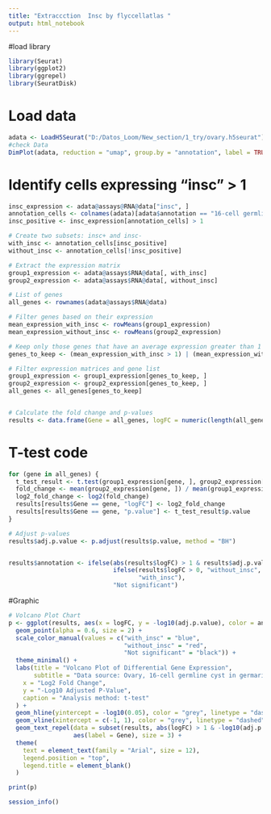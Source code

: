 ---
title: "Extraccction  Insc by flyccellatlas "
output: html_notebook
---


#load library
```{r}

library(Seurat)
library(ggplot2)
library(ggrepel)
library(SeuratDisk)

```

# Load data
```{r , fig.height = 8, fig.width = 18, fig.align = "center"}
adata <- LoadH5Seurat("D:/Datos_Loom/New_section/1_try/ovary.h5seurat")
#check Data
DimPlot(adata, reduction = "umap", group.by = "annotation", label = TRUE, pt.size = 1, raster = T, repel = T)


```

# Identify cells expressing "insc" > 1
```{r}

insc_expression <- adata@assays@RNA@data["insc", ]
annotation_cells <- colnames(adata)[adata$annotation == "16-cell germline cyst in germarium region 2a and 2b"]
insc_positive <- insc_expression[annotation_cells] > 1
```


```{r}
# Create two subsets: insc+ and insc-
with_insc <- annotation_cells[insc_positive]
without_insc <- annotation_cells[!insc_positive]
```


```{r}
# Extract the expression matrix
group1_expression <- adata@assays$RNA@data[, with_insc]
group2_expression <- adata@assays$RNA@data[, without_insc]
```


```{r}
# List of genes
all_genes <- rownames(adata@assays$RNA@data)

# Filter genes based on their expression
mean_expression_with_insc <- rowMeans(group1_expression)
mean_expression_without_insc <- rowMeans(group2_expression)
```


```{r}
# Keep only those genes that have an average expression greater than 1 in at least one of the groups
genes_to_keep <- (mean_expression_with_insc > 1) | (mean_expression_without_insc > 1)

# Filter expression matrices and gene list
group1_expression <- group1_expression[genes_to_keep, ]
group2_expression <- group2_expression[genes_to_keep, ]
all_genes <- all_genes[genes_to_keep]


# Calculate the fold change and p-values
results <- data.frame(Gene = all_genes, logFC = numeric(length(all_genes)), p.value = numeric(length(all_genes)))
```

# T-test code
```{r}
for (gene in all_genes) {
  t_test_result <- t.test(group1_expression[gene, ], group2_expression[gene, ])
  fold_change <- mean(group2_expression[gene, ]) / mean(group1_expression[gene, ])
  log2_fold_change <- log2(fold_change)
  results[results$Gene == gene, "logFC"] <- log2_fold_change
  results[results$Gene == gene, "p.value"] <- t_test_result$p.value
}

# Adjust p-values
results$adj.p.value <- p.adjust(results$p.value, method = "BH")


results$annotation <- ifelse(abs(results$logFC) > 1 & results$adj.p.value < 0.05,
                             ifelse(results$logFC > 0, "without_insc",
                                    "with_insc"),
                             "Not significant")
```

#Graphic

```{r , fig.height = 8, fig.width = 8, fig.align = "center"}
# Volcano Plot Chart
p <- ggplot(results, aes(x = logFC, y = -log10(adj.p.value), color = annotation)) +
  geom_point(alpha = 0.6, size = 2) +
  scale_color_manual(values = c("with_insc" = "blue",
                                "without_insc" = "red",
                                "Not significant" = "black")) +
  theme_minimal() +
  labs(title = "Volcano Plot of Differential Gene Expression",
       subtitle = "Data source: Ovary, 16-cell germline cyst in germarium region 2a and 2b",#here you change the name of the annotation you use
    x = "Log2 Fold Change",
    y = "-Log10 Adjusted P-Value",
    caption = "Analysis method: t-test"
  ) +
  geom_hline(yintercept = -log10(0.05), color = "grey", linetype = "dashed") +
  geom_vline(xintercept = c(-1, 1), color = "grey", linetype = "dashed") +
  geom_text_repel(data = subset(results, abs(logFC) > 1 & -log10(adj.p.value) > 2),
                  aes(label = Gene), size = 3) +
  theme(
    text = element_text(family = "Arial", size = 12),
    legend.position = "top",
    legend.title = element_blank()
  )

print(p)

```

```{r}
session_info()
```

